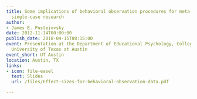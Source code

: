 ```yaml
---
title: Some implications of behavioral observation procedures for meta-analysis of
  single-case research
author:
- James E. Pustejovsky
date: 2012-11-14T00:00:00
publish_date: 2018-04-15T08:15:00
event: Presentation at the Department of Educational Psychology, College of Education,
  University of Texas at Austin
event_short: UT Austin
location: Austin, TX
links:
- icon: file-easel
  text: Slides
  url: /files/Effect-sizes-for-behavioral-observation-data.pdf

---
```




